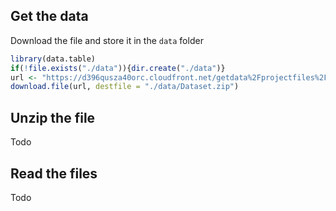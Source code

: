 Get the data
------------
Download the file and store it in the `data` folder
```r
library(data.table)
if(!file.exists("./data")){dir.create("./data")}
url <- "https://d396qusza40orc.cloudfront.net/getdata%2Fprojectfiles%2FUCI%20HAR%20Dataset.zip"
download.file(url, destfile = "./data/Dataset.zip")
```

Unzip the file
--------------
Todo

Read the files
--------------
Todo